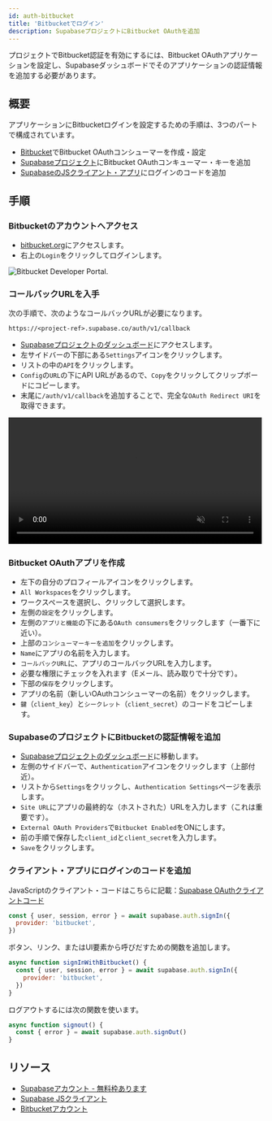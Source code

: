 ```yaml
---
id: auth-bitbucket
title: 'Bitbucketでログイン'
description: SupabaseプロジェクトにBitbucket OAuthを追加
---
```



プロジェクトでBitbucket認証を有効にするには、Bitbucket OAuthアプリケーションを設定し、Supabaseダッシュボードでそのアプリケーションの認証情報を追加する必要があります。

## 概要

アプリケーションにBitbucketログインを設定するための手順は、3つのパートで構成されています。

- [Bitbucket](https://bitbucket.org)でBitbucket OAuthコンシューマーを作成・設定
- [Supabaseプロジェクト](https://app.supabase.io)にBitbucket OAuthコンキューマー・キーを追加
- [SupabaseのJSクライアント・アプリ](https://github.com/supabase/supabase-js)にログインのコードを追加

## 手順

### Bitbucketのアカウントへアクセス

- [bitbucket.org](https://bitbucket.org/)にアクセスします。
- 右上の`Login`をクリックしてログインします。

![Bitbucket Developer Portal.](/img/guides/bitbucket-portal.png)

### コールバックURLを入手

次の手順で、次のようなコールバックURLが必要になります。

`https://<project-ref>.supabase.co/auth/v1/callback`

- [Supabaseプロジェクトのダッシュボード](https://app.supabase.o)にアクセスします。
- 左サイドバーの下部にある`Settings`アイコンをクリックします。
- リストの中の`API`をクリックします。
- `Config`の`URL`の下にAPI URLがあるので、`Copy`をクリックしてクリップボードにコピーします。
- 末尾に`/auth/v1/callback`を追加することで、完全な`OAuth Redirect URI`を取得できます。

<video width="99%" muted playsInline controls="true">
  <source src="/docs/videos/api/api-url-and-key.mp4" type="video/mp4" muted playsInline />
</video>

### Bitbucket OAuthアプリを作成

- 左下の自分のプロフィールアイコンをクリックします。
- `All Workspaces`をクリックします。
- ワークスペースを選択し、クリックして選択します。
- 左側の`設定`をクリックします。
- 左側の`アプリと機能`の下にある`OAuth consumers`をクリックします（一番下に近い）。
- 上部の`コンシューマーキーを追加`をクリックします。
- `Name`にアプリの名前を入力します。
- `コールバックURL`に、アプリのコールバックURLを入力します。
- 必要な権限にチェックを入れます（Eメール、読み取りで十分です）。
- 下部の`保存`をクリックします。
- アプリの名前（新しいOAuthコンシューマーの名前）をクリックします。
- `鍵`（`client_key`）と`シークレット`（`client_secret`）のコードをコピーします。

### SupabaseのプロジェクトにBitbucketの認証情報を追加

- [Supabaseプロジェクトのダッシュボード](https://app.supabase.io)に移動します。
- 左側のサイドバーで、`Authentication`アイコンをクリックします（上部付近）。
- リストから`Settings`をクリックし、`Authentication Settings`ページを表示します。
- `Site URL`にアプリの最終的な（ホストされた）URLを入力します（これは重要です）。
- `External OAuth Providers`で`Bitbucket Enabled`をONにします。
- 前の手順で保存した`client_id`と`client_secret`を入力します。
- `Save`をクリックします。

### クライアント・アプリにログインのコードを追加

JavaScriptのクライアント・コードはこちらに記載：[Supabase OAuthクライアントコード](/docs/reference/javascript/auth-signin#sign-in-using-third-party-providers)

```js
const { user, session, error } = await supabase.auth.signIn({
  provider: 'bitbucket',
})
```

ボタン、リンク、またはUI要素から呼びだすための関数を追加します。

```js
async function signInWithBitbucket() {
  const { user, session, error } = await supabase.auth.signIn({
    provider: 'bitbucket',
  })
}
```

ログアウトするには次の関数を使います。

```js
async function signout() {
  const { error } = await supabase.auth.signOut()
}
```

## リソース

- [Supabaseアカウント - 無料枠あります](https://supabase.com)
- [Supabase JSクライアント](https://github.com/supabase/supabase-js)
- [Bitbucketアカウント](https://bitbucket.org)
